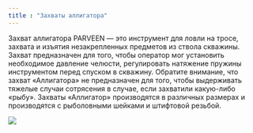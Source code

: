 ```yaml
---
title : "Захваты аллигатора"
---
```


Захват аллигатора PARVEEN — это инструмент для ловли на тросе, захвата и изъятия незакрепленных предметов из ствола скважины. Захват предназначен для того, чтобы оператор мог установить необходимое давление челюсти, регулировать натяжение пружины инструментом перед спуском в скважину. Обратите внимание, что захват «Аллигатора» не предназначен для того, чтобы выдерживать тяжелые случаи сотрясения в случае, если захватили какую-либо «рыбу». Захваты «Аллигатор» производятся в различных размерах и производятся с рыболовными шейками и штифтовой резьбой.

<img src="./releasable-collect-bull-dog-spears.png" />
